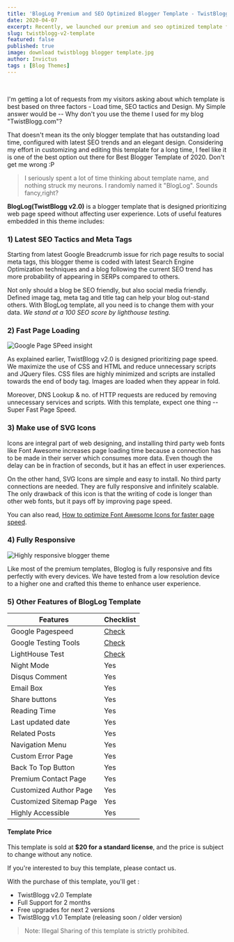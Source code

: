 ```yaml
---
title: 'BlogLog Premium and SEO Optimized Blogger Template - TwistBlogg v2.0 '
date: 2020-04-07
excerpt: Recently, we launched our premium and seo optimized template for blogger and named it BlogLog. Feel free to explore our theme.
slug: twistblogg-v2-template
featured: false
published: true
image: download twistblogg blogger template.jpg
author: Invictus
tags : [Blog Themes]
---
```


 

I'm getting a lot of requests from my visitors asking about which template is best based on three factors - Load time, SEO tactics and Design. My Simple answer would be -- Why don't you use the theme I used for my blog "TwistBlogg.com"?  
  
That doesn't mean its the only blogger template that has outstanding load time, configured with latest SEO trends and an elegant design. Considering my effort in customizing and editing this template for a long time, I feel like it is one of the best option out there for Best Blogger Template of 2020. Don't get me wrong :P  
  

> I seriously spent a lot of time thinking about template name, and nothing struck my neurons. I randomly named it "BlogLog". Sounds fancy,right?  


  
**BlogLog(TwistBlogg v2.0)** is a blogger template that is designed prioritizing web page speed without affecting user experience. Lots of useful features embedded in this theme includes:  



### 1) Latest SEO Tactics and Meta Tags

  
Starting from latest Google Breadcrumb issue for rich page results to social meta tags, this blogger theme is coded with latest Search Engine Optimization techniques and a blog following the current SEO trend has more probability of appearing in SERPs compared to others.  
  
Not only should a blog be SEO friendly, but also social media friendly. Defined image tag, meta tag and title tag can help your blog out-stand others. With BlogLog template, all you need is to change them with your data. _We stand at a 100 SEO score by lighthouse testing._  
  

### 2) Fast Page Loading


<Image src="Google Page SPeed insight.jpg" alt="Google Page SPeed insight"/>  

  
As explained earlier, TwistBlogg v2.0 is designed prioritizing page speed. We maximize the use of CSS and HTML and reduce unnecessary scripts and JQuery files. CSS files are highly minimized and scripts are installed towards the end of body tag. Images are loaded when they appear in fold.  

Moreover, DNS Lookup & no. of HTTP requests are reduced by removing unnecessary services and scripts. With this template, expect one thing -- Super Fast Page Speed.  
  

### 3) Make use of SVG Icons

  
Icons are integral part of web designing, and installing third party web fonts like Font Awesome increases page loading time because a connection has to be made in their server which consumes more data. Even though the delay can be in fraction of seconds, but it has an effect in user experiences.  
  
On the other hand, SVG Icons are simple and easy to install. No third party connections are needed. They are fully responsive and infinitely scalable. The only drawback of this icon is that the writing of code is longer than other web fonts, but it pays off by improving page speed.  
  
You can also read, [How to optimize Font Awesome Icons for faster page speed](https://www.twistblogg.com/2019/11/optimize-font-awesome-icons-for-better-web-performance.html).

  

### 4) Fully Responsive  


<Image src="Highly responsive blogger theme.png" alt="Highly responsive blogger theme" />
  

Like most of the premium templates, Bloglog is fully responsive and fits perfectly with every devices. We have tested from a low resolution device to a higher one and crafted this theme to enhance user experience.  

  

### 5) Other Features of BlogLog Template  


<table cellpadding="0" cellspacing="0"><thead>
<tr><th>Features</th> <th>Checklist</th></tr>
</thead> <tbody>
<tr><td>Google Pagespeed</td> <td><a href="https://developers.google.com/speed/pagespeed/insights/?url=https://demoinvictus.blogspot.com/" rel="noreferrer nofollow noopener" target="_blank">Check</a></td></tr>
<tr><td>Google Testing Tools</td> <td><a href="https://search.google.com/structured-data/testing-tool#url=https%3A%2F%2Fdemoinvictus.blogspot.com%2F" rel="noreferrer nofollow noopener" target="_blank">Check</a></td></tr>
<tr><td>LightHouse Test</td> <td><a href="https://www.webpagetest.org/result/200404_GV_0d494d0199ca1c43bd7a6abe78dbd8ad/" rel="noreferrer nofollow noopener" target="_blank">Check</a></td></tr>
<tr><td>Night Mode</td> <td>Yes</td></tr>
<tr><td>Disqus Comment</td> <td>Yes</td></tr>
<tr><td>Email Box</td> <td>Yes</td></tr>
<tr><td>Share buttons</td> <td>Yes</td></tr>
<tr><td>Reading Time</td> <td>Yes</td></tr>
<tr><td>Last updated date</td> <td>Yes</td></tr>
<tr><td>Related Posts</td> <td>Yes</td></tr>
<tr><td>Navigation Menu</td> <td>Yes</td></tr>
<tr><td>Custom Error Page</td> <td>Yes</td></tr>
<tr><td>Back To Top Button</td> <td>Yes</td></tr>
<tr><td>Premium Contact Page</td> <td>Yes</td></tr>
<tr><td>Customized Author Page</td> <td>Yes</td></tr>
<tr><td>Customized Sitemap Page</td> <td>Yes</td></tr>
<tr><td>Highly Accessible</td> <td>Yes</td></tr>
</tbody></table>

  

#### Template Price

  
This template is sold at **$20 for a standard license**, and the price is subject to change without any notice.  
  
If you're interested to buy this template, please contact us.  
  

<Block src="buttons" demo="https://demo.twistblogg.com/" download="https://www.twistblogg.com/contact" />


  

With the purchase of this template, you'll get :  


*   TwistBlogg v2.0 Template
*   Full Support for 2 months
*   Free upgrades for next 2 versions
*   TwistBlogg v1.0 Template (releasing soon / older version) 

  

> Note: Illegal Sharing of this template is strictly prohibited.